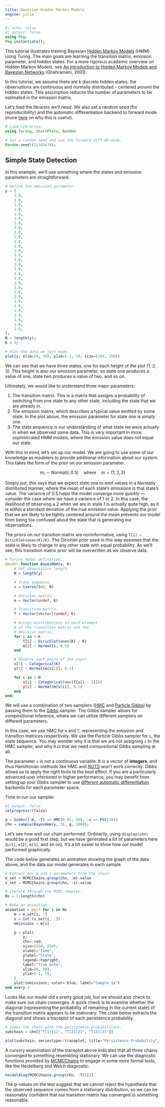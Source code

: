 ```yaml
---
title: Bayesian Hidden Markov Models
engine: julia
---
```


```julia
#| echo: false
#| output: false
using Pkg;
Pkg.instantiate();
```

This tutorial illustrates training Bayesian [Hidden Markov Models](https://en.wikipedia.org/wiki/Hidden_Markov_model) (HMM) using Turing. The main goals are learning the transition matrix, emission parameter, and hidden states. For a more rigorous academic overview on Hidden Markov Models, see [An introduction to Hidden Markov Models and Bayesian Networks](http://mlg.eng.cam.ac.uk/zoubin/papers/ijprai.pdf) (Ghahramani, 2001).

In this tutorial, we assume there are $k$ discrete hidden states; the observations are continuous and normally distributed - centered around the hidden states. This assumption reduces the number of parameters to be estimated in the emission matrix.

Let's load the libraries we'll need. We also set a random seed (for reproducibility) and the automatic differentiation backend to forward mode (more [here]({{<meta using-turing-autodiff>}}) on why this is useful).

```julia
# Load libraries.
using Turing, StatsPlots, Random

# Set a random seed and use the forward_diff AD mode.
Random.seed!(12345678);
```

## Simple State Detection

In this example, we'll use something where the states and emission parameters are straightforward.

```julia
# Define the emission parameter.
y = [
    1.0,
    1.0,
    1.0,
    1.0,
    1.0,
    1.0,
    2.0,
    2.0,
    2.0,
    2.0,
    2.0,
    2.0,
    3.0,
    3.0,
    3.0,
    3.0,
    3.0,
    3.0,
    3.0,
    2.0,
    2.0,
    2.0,
    2.0,
    1.0,
    1.0,
    1.0,
    1.0,
    1.0,
    1.0,
    1.0,
];
N = length(y);
K = 3;

# Plot the data we just made.
plot(y; xlim=(0, 30), ylim=(-1, 5), size=(500, 250))
```

We can see that we have three states, one for each height of the plot (1, 2, 3). This height is also our emission parameter, so state one produces a value of one, state two produces a value of two, and so on.

Ultimately, we would like to understand three major parameters:

 1. The transition matrix. This is a matrix that assigns a probability of switching from one state to any other state, including the state that we are already in.
 2. The emission matrix, which describes a typical value emitted by some state. In the plot above, the emission parameter for state one is simply one.
 3. The state sequence is our understanding of what state we were actually in when we observed some data. This is very important in more sophisticated HMM models, where the emission value does not equal our state.

With this in mind, let's set up our model. We are going to use some of our knowledge as modelers to provide additional information about our system. This takes the form of the prior on our emission parameter.

$$
m_i \sim \mathrm{Normal}(i, 0.5) \quad \text{where} \quad m = \{1,2,3\}
$$

Simply put, this says that we expect state one to emit values in a Normally distributed manner, where the mean of each state's emissions is that state's value. The variance of 0.5 helps the model converge more quickly — consider the case where we have a variance of 1 or 2. In this case, the likelihood of observing a 2 when we are in state 1 is actually quite high, as it is within a standard deviation of the true emission value. Applying the prior that we are likely to be tightly centered around the mean prevents our model from being too confused about the state that is generating our observations.

The priors on our transition matrix are noninformative, using `T[i] ~ Dirichlet(ones(K)/K)`. The Dirichlet prior used in this way assumes that the state is likely to change to any other state with equal probability. As we'll see, this transition matrix prior will be overwritten as we observe data.

```julia
# Turing model definition.
@model function BayesHmm(y, K)
    # Get observation length.
    N = length(y)

    # State sequence.
    s = tzeros(Int, N)

    # Emission matrix.
    m = Vector(undef, K)

    # Transition matrix.
    T = Vector{Vector}(undef, K)

    # Assign distributions to each element
    # of the transition matrix and the
    # emission matrix.
    for i in 1:K
        T[i] ~ Dirichlet(ones(K) / K)
        m[i] ~ Normal(i, 0.5)
    end

    # Observe each point of the input.
    s[1] ~ Categorical(K)
    y[1] ~ Normal(m[s[1]], 0.1)

    for i in 2:N
        s[i] ~ Categorical(vec(T[s[i - 1]]))
        y[i] ~ Normal(m[s[i]], 0.1)
    end
end;
```

We will use a combination of two samplers ([HMC](https://turinglang.org/dev/docs/library/#Turing.Inference.HMC) and [Particle Gibbs](https://turinglang.org/dev/docs/library/#Turing.Inference.PG)) by passing them to the [Gibbs](https://turinglang.org/dev/docs/library/#Turing.Inference.Gibbs) sampler. The Gibbs sampler allows for compositional inference, where we can utilize different samplers on different parameters.

In this case, we use HMC for `m` and `T`, representing the emission and transition matrices respectively. We use the Particle Gibbs sampler for `s`, the state sequence. You may wonder why it is that we are not assigning `s` to the HMC sampler, and why it is that we need compositional Gibbs sampling at all.

The parameter `s` is not a continuous variable. It is a vector of **integers**, and thus Hamiltonian methods like HMC and [NUTS](https://turinglang.org/dev/docs/library/#Turing.Inference.NUTS) won't work correctly. Gibbs allows us to apply the right tools to the best effect. If you are a particularly advanced user interested in higher performance, you may benefit from setting up your Gibbs sampler to use [different automatic differentiation]({{<meta using-turing-autodiff>}}#compositional-sampling-with-differing-ad-modes) backends for each parameter space.

Time to run our sampler.

```julia
#| output: false
setprogress!(false)
```

```julia
g = Gibbs((:m, :T) => HMC(0.01, 50), :s => PG(120))
chn = sample(BayesHmm(y, 3), g, 1000);
```

Let's see how well our chain performed.
Ordinarily, using `display(chn)` would be a good first step, but we have generated a lot of parameters here (`s[1]`, `s[2]`, `m[1]`, and so on).
It's a bit easier to show how our model performed graphically.

The code below generates an animation showing the graph of the data above, and the data our model generates in each sample.

```julia
# Extract our m and s parameters from the chain.
m_set = MCMCChains.group(chn, :m).value
s_set = MCMCChains.group(chn, :s).value

# Iterate through the MCMC samples.
Ns = 1:length(chn)

# Make an animation.
animation = @gif for i in Ns
    m = m_set[i, :]
    s = Int.(s_set[i, :])
    emissions = m[s]

    p = plot(
        y;
        chn=:red,
        size=(500, 250),
        xlabel="Time",
        ylabel="State",
        legend=:topright,
        label="True data",
        xlim=(0, 30),
        ylim=(-1, 5),
    )
    plot!(emissions; color=:blue, label="Sample $i")
end every 3
```

Looks like our model did a pretty good job, but we should also check to make sure our chain converges. A quick check is to examine whether the diagonal (representing the probability of remaining in the current state) of the transition matrix appears to be stationary. The code below extracts the diagonal and shows a traceplot of each persistence probability.

```julia
# Index the chain with the persistence probabilities.
subchain = chn[["T[1][1]", "T[2][2]", "T[3][3]"]]

plot(subchain; seriestype=:traceplot, title="Persistence Probability", legend=false)
```

A cursory examination of the traceplot above indicates that all three chains converged to something resembling
stationary. We can use the diagnostic functions provided by [MCMCChains](https://github.com/TuringLang/MCMCChains.jl) to engage in some more formal tests, like the Heidelberg and Welch diagnostic:

```julia
heideldiag(MCMCChains.group(chn, :T))[1]
```

The p-values on the test suggest that we cannot reject the hypothesis that the observed sequence comes from a stationary distribution, so we can be reasonably confident that our transition matrix has converged to something reasonable.
